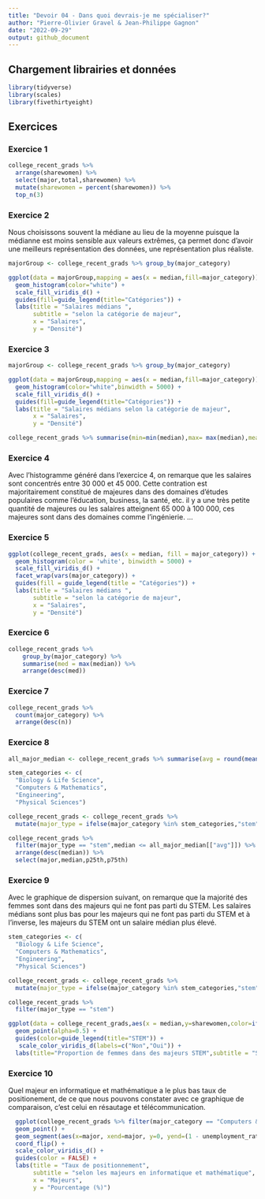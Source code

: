 ---
title: "Devoir 04 - Dans quoi devrais-je me spécialiser?"
author: "Pierre-Olivier Gravel & Jean-Philippe Gagnon"
date: "2022-09-29"
output: github_document
---

## Chargement librairies et données

```{r load-packages, message = FALSE}
library(tidyverse)
library(scales)
library(fivethirtyeight)
```

## Exercices

### Exercice 1

``` {r top3_major plot}
college_recent_grads %>% 
  arrange(sharewomen) %>%
  select(major,total,sharewomen) %>% 
  mutate(sharewomen = percent(sharewomen)) %>%
  top_n(3)
```

### Exercice 2

Nous choisissons souvent la médiane au lieu de la moyenne puisque la médianne est moins sensible aux valeurs extrêmes, ça permet donc d'avoir une meilleurs représentation des données, une représentation plus réaliste.

``` {r revenue-plot }
majorGroup <- college_recent_grads %>% group_by(major_category)

ggplot(data = majorGroup,mapping = aes(x = median,fill=major_category)) + 
  geom_histogram(color="white") + 
  scale_fill_viridis_d() +
  guides(fill=guide_legend(title="Catégories")) + 
  labs(title = "Salaires médians ",
       subtitle = "selon la catégorie de majeur",
       x = "Salaires",
       y = "Densité")
```

### Exercice 3

``` {r revenue-binwidth-plot }
majorGroup <- college_recent_grads %>% group_by(major_category)

ggplot(data = majorGroup,mapping = aes(x = median,fill=major_category)) + 
  geom_histogram(color="white",binwidth = 5000) + 
  scale_fill_viridis_d() +
  guides(fill=guide_legend(title="Catégories")) + 
  labs(title = "Salaires médians selon la catégorie de majeur",
       x = "Salaires",
       y = "Densité")

college_recent_grads %>% summarise(min=min(median),max= max(median),mean= mean(median),med= median(median),sd= sd(median),q1=quantile(median,probs =0.25),q3 =quantile(median,probs =0.75))

```

### Exercice 4

Avec l'histogramme généré dans l'exercice 4, on remarque que les salaires sont concentrés entre 30 000 et 45 000. Cette contration est majoritairement constitué de majeures dans des domaines d'études populaires comme l'éducation, business, la santé, etc. il y a une très petite quantité de majeures ou les salaires atteignent 65 000 à 100 000, ces majeures sont dans des domaines comme l'ingénierie.
...

### Exercice 5

```{r category-median-plot}

ggplot(college_recent_grads, aes(x = median, fill = major_category)) +
  geom_histogram(color = 'white', binwidth = 5000) +
  scale_fill_viridis_d() +
  facet_wrap(vars(major_category)) +
  guides(fill = guide_legend(title = "Catégories")) + 
  labs(title = "Salaires médians ",
       subtitle = "selon la catégorie de majeur",
       x = "Salaires",
       y = "Densité")
```

### Exercice 6

```{r highest-salary}
college_recent_grads %>% 
    group_by(major_category) %>%
    summarise(med = max(median)) %>%
    arrange(desc(med))

```

### Exercice 7
```{r most-popular-major}
college_recent_grads %>% 
  count(major_category) %>%
  arrange(desc(n))

```

### Exercice 8
```{r stem-plot}
all_major_median <- college_recent_grads %>% summarise(avg = round(mean(median),digits = 0))

stem_categories <- c(
  "Biology & Life Science",
  "Computers & Mathematics",
  "Engineering",
  "Physical Sciences")

college_recent_grads <- college_recent_grads %>%
  mutate(major_type = ifelse(major_category %in% stem_categories,"stem","not stem"))

college_recent_grads %>% 
  filter(major_type == "stem",median <= all_major_median[["avg"]]) %>%
  arrange(desc(median)) %>%
  select(major,median,p25th,p75th)
```
### Exercice 9
Avec le graphique de dispersion suivant, on remarque que la majorité des femmes sont dans des majeurs qui ne font pas parti du STEM. Les salaires médians sont plus bas pour les majeurs qui ne font pas parti du STEM et à l'inverse, les majeurs du STEM ont un salaire médian plus élevé.
```{r women-dispersion-stem-major-plot}

stem_categories <- c(
  "Biology & Life Science",
  "Computers & Mathematics",
  "Engineering",
  "Physical Sciences")

college_recent_grads <- college_recent_grads %>%
  mutate(major_type = ifelse(major_category %in% stem_categories,"stem","not stem"))

college_recent_grads %>% 
  filter(major_type == "stem") 

ggplot(data = college_recent_grads,aes(x = median,y=sharewomen,color=ifelse(major_type == "stem","green","black"),size=sharewomen)) +
  geom_point(alpha=0.5) + 
  guides(color=guide_legend(title="STEM")) +
   scale_color_viridis_d(labels=c("Non","Oui")) + 
  labs(title="Proportion de femmes dans des majeurs STEM",subtitle = "Selon leur salaires médians",x="Salaire médian",y="Proportion de femmes")

```
### Exercice 10

Quel majeur en informatique et mathématique a le plus bas taux de positionement, de ce que nous pouvons constater avec ce graphique de comparaison, c'est celui en résautage et télécommunication.

```{r employement-rate-computer-and-math}

  ggplot(college_recent_grads %>% filter(major_category == "Computers & Mathematics"), aes(x = major, y = (1 - unemployment_rate), color = major)) + 
  geom_point() + 
  geom_segment(aes(x=major, xend=major, y=0, yend=(1 - unemployment_rate))) +
  coord_flip() +
  scale_color_viridis_d() + 
  guides(color = FALSE) +
  labs(title = "Taux de positionnement",
       subtitle = "selon les majeurs en informatique et mathématique",
       x = "Majeurs",
       y = "Pourcentage (%)")

```
